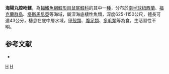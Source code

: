 {{Speciesbox
| taxon = Coelorinchus kaiyomaru
| image = Caelorinchus kaiyomaru (Campbell whiptail).gif
| status = NE
| status_system = iucn3.1
| trend = unknow
| binomial_authority = [[Arai|Arai]] & [[Iwamoto|Iwamoto]], 1979
| synonyms = *''Caelorinchus kaiyomaru'', Arai & Iwamoto, 1979
}}
'''海陽丸腔吻鱈'''，為[[輻鰭魚綱|輻鰭魚綱]][[鱈形目|鱈形目]][[鼠尾鱈科|鼠尾鱈科]]的其中一[[種|種]]，分布於[[南半球|南半球]][[紐西蘭|紐西蘭]]、[[福克蘭群島|福克蘭群島]]、[[塔斯馬尼亞|塔斯馬尼亞]]等海域，屬深海底棲性魚類，深度625-1150公尺，體長可達43公分，棲息在底中層水域，[[甲殼類|甲殼類]]、[[腹足類|腹足類]]、[[多毛類|多毛類]]等為食，生活習性不明。

== 参考文献 ==
*{{FishBase_species|genus=Coelorinchus|species=kaiyomaru|year=2015|month=11}}

{{taxonbar}}
[[Category:腔吻鱈屬|H]]
[[Category:1979年描述的鱼类|H]]